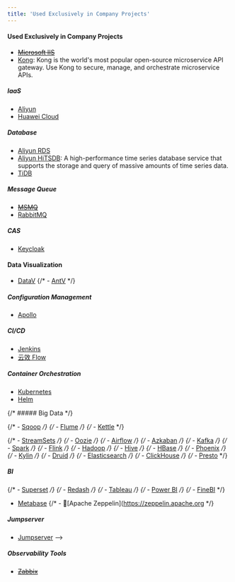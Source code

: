 ```yaml
---
title: 'Used Exclusively in Company Projects'
---
```


#### Used Exclusively in Company Projects

- ~~[Microsoft IIS](https://www.iis.net/)~~
- [Kong](https://www.konghq.com/): Kong is the world's most popular open-source microservice API gateway. Use Kong to secure, manage, and orchestrate microservice APIs. 

##### IaaS

- [Aliyun](https://www.aliyun.com/)
- [Huawei Cloud](https://www.huaweicloud.com/)

##### Database

- [Aliyun RDS](https://www.aliyun.com/product/rds) <Tag name="Project-specific" />
- [Aliyun HiTSDB](https://www.aliyun.com/product/hitsdb): A high-performance time series database service that supports the storage and query of massive amounts of time series data. <Tag name="Project-specific" /> <Tag name="Obsoleted" />
- [TiDB](https://www.pingcap.com/)

##### Message Queue

- ~~[MSMQ](https://docs.microsoft.com/en-us/windows/win32/ipc/microsoft-message-queue-msmq-overview)~~
- [RabbitMQ](https://www.rabbitmq.com/)

##### CAS

- [Keycloak](https://www.keycloak.org/)

#### Data Visualization

- [DataV](https://www.alibabacloud.com/product/datav) <Tag name="Project-specific" />
  {/* - [AntV](https://antv.vision/zh) */}

##### Configuration Management

- [Apollo](https://www.apolloconfig.com/)

##### CI/CD

- [Jenkins](https://www.jenkins.io/)
- [云效 Flow](https://www.alibabacloud.com/zh/product/apsara-deveops/flow) <Tag name="Project-specific" />

##### Container Orchestration

- [Kubernetes](https://www.kubernetes.io/)
- [Helm](https://www.helm.sh/)

{/* ##### Big Data */}

{/* - [Sqoop](https://sqoop.apache.org/) */}
{/* - [Flume](https://flume.apache.org/) */}
{/* - [Kettle](https://www.hitachivantara.com/en-us/products/data-management-analytics/pentaho-platform.html) */}

{/* - [StreamSets](https://streamsets.com/) */}
{/* - [Oozie](https://oozie.apache.org/) */}
{/* - [Airflow](https://airflow.apache.org/) */}
{/* - [Azkaban](https://azkaban.github.io/) */}
{/* - [Kafka](https://www.apache.org/kafka/) */}
{/* - [Spark](https://www.apache.org/spark/) */}
{/* - [Flink](https://www.apache.org/flink/) */}
{/* - [Hadoop](https://www.apache.org/hadoop/) */}
{/* - [Hive](https://www.apache.org/hive/) */}
{/* - [HBase](https://www.apache.org/hbase/) */}
{/* - [Phoenix](https://phoenix.apache.org/) */}
{/* - [Kylin](https://kylin.apache.org/) */}
{/* - [Druid](https://www.druid.io/) */}
{/* - [Elasticsearch](https://www.elastic.co/) */}
{/* - [ClickHouse](https://clickhouse.tech/) */}
{/* - [Presto](https://www.prestodb.io/) */}

##### BI

{/* - [Superset](https://superset.apache.org/) */}
{/* - [Redash](https://redash.io/) */}
{/* - [Tableau](https://www.tableau.com/) */}
{/* - [Power BI](https://powerbi.microsoft.com/) */}
{/* - [FineBI](https://www.finebi.com/) */}

- [Metabase](https://www.metabase.com/)
  {/* - 👀[Apache Zeppelin](https://zeppelin.apache.org */}

##### Jumpserver

- [Jumpserver](https://www.jumpserver.org/) -->

##### Observability Tools

- ~~[Zabbix](https://www.zabbix.com/)~~
